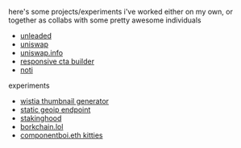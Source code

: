 
<Helmet>
  <title>projects</title>
  <link rel="icon" type="image/png" href={favicon} />
</Helmet>

here's some projects/experiments i've worked either on my own, or together as collabs with some pretty awesome individuals

- [unleaded](https://unleaded.reiner.design)
- [uniswap](https://uniswap.io)
- [uniswap.info](https://beta.uniswap.info)
- [responsive cta builder](https://responsivectabuilder.com/)
- [noti](https://noti.center/)

experiments

- [wistia thumbnail generator](https://thumbnailer.netlify.com/)
- [static geoip endpoint](https://geoip.netlify.com/)
- [stakinghood](https://stakinghood.netlify.com/)
- [borkchain.lol](https://borkchain.lol/)
- [componentboi.eth kitties](https://componentboi.eth.reiner.design/)
